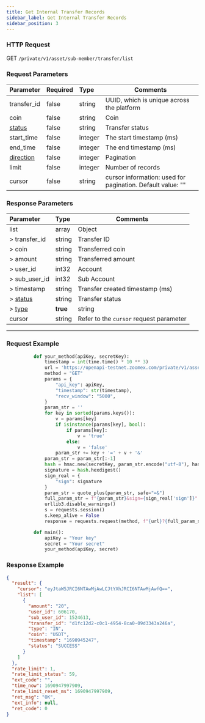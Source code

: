 ```yaml
---
title: Get Internal Transfer Records
sidebar_label: Get Internal Transfer Records
sidebar_position: 3
---
```


### HTTP Request
GET `/private/v1/asset/sub-member/transfer/list`

### Request Parameters
| Parameter | Required | Type | Comments|
|:----- |:-------|:-----|------ |
|transfer_id |false |string |UUID, which is unique across the platform|
|coin |false |string |Coin |
|[status](../asset/enum#transferstatus-status) |false |string |Transfer status |
|start_time |false |integer |The start timestamp (ms) |
|end_time |false |integer |The end timestamp (ms) |
|[direction](../asset/enum#assetdirection-direction) |false |integer |Pagination |
|limit |false |integer |Number of records|
|cursor |false |string |cursor information: used for pagination. Default value: ""|

### Response Parameters
| Parameter | Type | Comments|
|:----- |:-----|----- |
|list |array|Object |
|> transfer_id |string |Transfer ID |
|> coin |string |Transferred coin |
|> amount |string |Transferred amount |
|> user_id |int32 |Account |
|> sub_user_id |int32 |Sub Account |
|> timestamp |string |Transfer created timestamp (ms) |
|> [status](../asset/enum#transferstatus-status) |string |Transfer status |
|> [type](../asset/enum#transfertype-type) |**true** |string |Determines the direction of transfer |
|cursor |string|Refer to the `cursor` request parameter |

---

### Request Example

```python
          def your_method(apiKey, secretKey):
              timestamp = int(time.time() * 10 ** 3)
              url = 'https://openapi-testnet.zoomex.com/private/v1/asset/sub-member/transfer/list'
              method = "GET"
              params = {
                  "api_key": apiKey,
                  "timestamp": str(timestamp),
                  "recv_window": "5000",
              }
              param_str = ''
              for key in sorted(params.keys()):
                  v = params[key]
                  if isinstance(params[key], bool):
                      if params[key]:
                          v = 'true'
                      else:
                          v = 'false'
                  param_str += key + '=' + v + '&'
              param_str = param_str[:-1]
              hash = hmac.new(secretKey, param_str.encode("utf-8"), hashlib.sha256)
              signature = hash.hexdigest()
              sign_real = {
                  "sign": signature
              }
              param_str = quote_plus(param_str, safe="=&")
              full_param_str = f"{param_str}&sign={sign_real['sign']}"
              urllib3.disable_warnings()
              s = requests.session()
              s.keep_alive = False
              response = requests.request(method, f"{url}?{full_param_str}", verify=False)

          def main():
              apiKey = "Your key"
              secret = "Your secret"
              your_method(apiKey, secret)

```

### Response Example

```json
{
  "result": {
    "cursor": "eyJtaW5JRCI6NTAwMjAwLCJtYXhJRCI6NTAwMjAwfQ==",
    "list": [
      {
        "amount": "20",
        "user_id": 606170,
        "sub_user_id": 1524613,
        "transfer_id": "d1fc12d2-c0c1-4954-8ca0-09d3343a246a",
        "type": "IN",
        "coin": "USDT",
        "timestamp": "1690945247",
        "status": "SUCCESS"
      }
    ]
  },
  "rate_limit": 1,
  "rate_limit_status": 59,
  "ext_code": "",
  "time_now": 1690947997909,
  "rate_limit_reset_ms": 1690947997909,
  "ret_msg": "OK",
  "ext_info": null,
  "ret_code": 0
}
```

